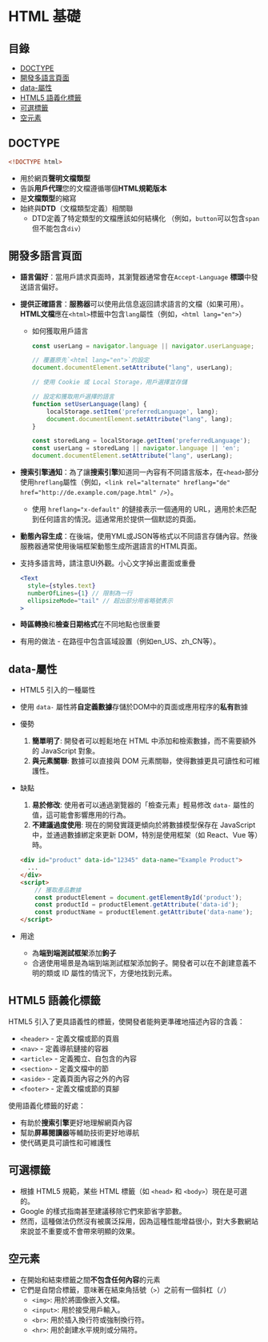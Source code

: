 # HTML 基礎

## 目錄
- [DOCTYPE](#doctype)
- [開發多語言頁面](#開發多語言頁面)
- [data-屬性](#data-屬性)
- [HTML5 語義化標籤](#html5-語義化標籤)
- [可選標籤](#可選標籤)
- [空元素](#空元素)

## DOCTYPE

```html
<!DOCTYPE html>
```

* 用於網頁**聲明文檔類型**
* 告訴**用戶代理**您的文檔遵循哪個**HTML規範版本**
* 是**文檔類型**的縮寫
* 始終與**DTD**（文檔類型定義）相關聯
  * DTD定義了特定類型的文檔應該如何結構化
    （例如，`button`可以包含`span`但不能包含`div`）

## 開發多語言頁面

* **語言偏好**：當用戶請求頁面時，其瀏覽器通常會在`Accept-Language` **標頭**中發送語言偏好。

* **提供正確語言**：**服務器**可以使用此信息返回請求語言的文檔（如果可用）。**HTML文檔**應在`<html>`標籤中包含`lang`屬性（例如，`<html lang="en">`）

  * 如何獲取用戶語言

    ```javascript
    const userLang = navigator.language || navigator.userLanguage; 
    
    // 覆蓋原先`<html lang="en">`的設定
    document.documentElement.setAttribute("lang", userLang); 
    ```

    ```javascript
    // 使用 Cookie 或 Local Storage，用戶選擇並存儲
    
    // 設定和獲取用戶選擇的語言
    function setUserLanguage(lang) {
        localStorage.setItem('preferredLanguage', lang);
        document.documentElement.setAttribute("lang", lang);
    }
    
    const storedLang = localStorage.getItem('preferredLanguage');
    const userLang = storedLang || navigator.language || 'en';
    document.documentElement.setAttribute("lang", userLang);
    ```

* **搜索引擎通知**：為了讓**搜索引擎**知道同一內容有不同語言版本，在`<head>`部分使用`hreflang`屬性（例如，`<link rel="alternate" hreflang="de" href="http://de.example.com/page.html" />`）。

  * 使用 `hreflang="x-default"` 的鏈接表示一個通用的 URL，適用於未匹配到任何語言的情況。這通常用於提供一個默認的頁面。

* **動態內容生成**：在後端，使用YML或JSON等格式以不同語言存儲內容。然後服務器通常使用後端框架動態生成所選語言的HTML頁面。

* 支持多語言時，請注意UI外觀。小心文字掉出畫面或重疊

  ```jsx
  <Text
    style={styles.text}
    numberOfLines={1} // 限制為一行
    ellipsizeMode="tail" // 超出部分用省略號表示
  >
  ```

* **時區轉換**和**檢查日期格式**在不同地點也很重要

* 有用的做法 - 在路徑中包含區域設置（例如en_US、zh_CN等）。

## data-屬性

* HTML5 引入的一種屬性
* 使用 `data-` 屬性將**自定義數據**存儲於DOM中的頁面或應用程序的**私有**數據
* 優勢	
  1. **簡單明了**: 開發者可以輕鬆地在 HTML 中添加和檢索數據，而不需要額外的 JavaScript 對象。
  2. **與元素關聯**: 數據可以直接與 DOM 元素關聯，使得數據更具可讀性和可維護性。
* 缺點
  1. **易於修改**: 使用者可以通過瀏覽器的「檢查元素」輕易修改 `data-` 屬性的值，這可能會影響應用的行為。
  2. **不建議過度使用**: 現在的開發實踐更傾向於將數據模型保存在 JavaScript 中，並通過數據綁定來更新 DOM，特別是使用框架（如 React、Vue 等）時。

  ```html
  <div id="product" data-id="12345" data-name="Example Product">
  	...
  </div>
  <script>
      // 獲取產品數據
      const productElement = document.getElementById('product');
      const productId = productElement.getAttribute('data-id');
      const productName = productElement.getAttribute('data-name');
  </script>
  ```

* 用途
  * 為**端到端測試框架**添加**鉤子**
  * 合適使用場景是為端到端測試框架添加鉤子。開發者可以在不創建意義不明的類或 ID 屬性的情況下，方便地找到元素。

## HTML5 語義化標籤

HTML5 引入了更具語義性的標籤，使開發者能夠更準確地描述內容的含義：

* `<header>` - 定義文檔或節的頁眉
* `<nav>` - 定義導航鏈接的容器
* `<article>` - 定義獨立、自包含的內容
* `<section>` - 定義文檔中的節
* `<aside>` - 定義頁面內容之外的內容
* `<footer>` - 定義文檔或節的頁腳

使用語義化標籤的好處：
- 有助於**搜索引擎**更好地理解網頁內容
- 幫助**屏幕閱讀器**等輔助技術更好地導航
- 使代碼更具可讀性和可維護性

## 可選標籤

* 根據 HTML5 規範，某些 HTML 標籤（如 `<head>` 和 `<body>`）現在是可選的。
* Google 的樣式指南甚至建議移除它們來節省字節數。
* 然而，這種做法仍然沒有被廣泛採用，因為這種性能增益很小，對大多數網站來說並不重要或不會帶來明顯的效果。

## 空元素

* 在開始和結束標籤之間**不包含任何內容**的元素
* 它們是自閉合標籤，意味著在結束角括號（`>`）之前有一個斜杠（`/`）
  * `<img>`: 用於將圖像嵌入文檔。
  * `<input>`: 用於接受用戶輸入。
  * `<br>`: 用於插入換行符或強制換行符。
  * `<hr>`: 用於創建水平規則或分隔符。 